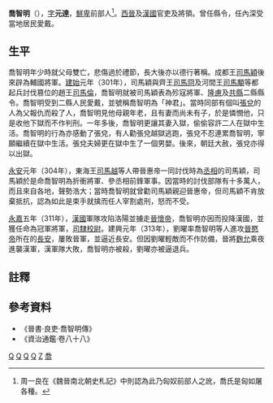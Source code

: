 '''喬智明'''（{{bd|？||313年|catIdx=Q}}），[[表字|字]]'''元達'''，[[鮮卑|鮮卑]]前部人<REF>周一良在《魏晉南北朝史札記》中則認為此乃匈奴前部人之訛，喬氏是匈如屠各種。</REF>。[[西晉|西晉]]及[[前趙|漢國]]官吏及將領。曾任縣令，任內深受當地居民愛戴。

== 生平 ==
喬智明年少時就父母雙亡，悲傷過於禮節，長大後亦以德行著稱。成都王[[司馬穎|司馬穎]]後來辟為輔國將軍。[[建始_(司马伦)|建始]]元年（301年），司馬穎與齊王[[司馬冏|司馬冏]]及河間王[[司馬顒|司馬顒]]等都起兵討伐篡位的趙王[[司馬倫|司馬倫]]，喬智明就被司馬穎表為殄寇將軍、[[隆慮|隆慮]]及[[共縣|共縣]]二縣縣令。喬智明受到二縣人民愛戴，並號稱喬智明為「神君」。當時同部有個叫[[張兌|張兌]]的人為父報仇而殺了人，喬智明見他母親年老，且有妻而尚未有子，於是憐憫他，只是收他下獄而不作判刑。一年多後，喬智明更讓其妻入獄，偷偷容許二人在獄中生活。喬智明的行為亦感動了張兌，有人勸張兌越獄逃跑，張兌不忍連累喬智明，寧願繼續在獄中生活。張兌夫婦更在獄中生了一個男嬰。後來，朝廷大赦，張兌亦得以出獄。

[[永安_(晉惠帝)|永安]]元年（304年），東海王[[司馬越|司馬越]]等人帶晉惠帝一同討伐時為[[丞相|丞相]]的司馬穎，司馬穎於是命喬智明為折衝將軍、參丞相前鋒軍事。因當時的討伐部隊有十多萬人，而且來自各地，聲勢浩大；當時喬智明就曾勸司馬穎親迎晉惠帝，但司馬穎不肯放棄抵抗，認為如此是束手就擒而任人宰割處刑，怒而不受。

[[永嘉|永嘉]]五年（311年），[[前趙|漢國]]軍隊攻陷洛陽並擄走[[晉懷帝|晉懷帝]]，喬智明亦因而投降漢國，並獲任命為冠軍將軍，[[司隸校尉|司隸校尉]]。建興元年（313年），劉曜率喬智明等人進攻[[晉愍帝|晉愍帝]]所在的[[長安|長安]]，屢敗晉軍，並逼近長安。但因劉曜輕敵而不作防備，晉將[[麴允|麴允]]乘夜進襲漢軍，漢軍隊大敗，喬智明亦被殺，劉曜亦被逼退兵。

== 註釋 ==
{{REFLIST}}

== 參考資料 ==
*《晉書·良吏·喬智明傳》
*《資治通鑑·卷八十八》

[[Category:晉朝軍事人物|Q]]
[[Category:前赵官员|Q]]
[[Category:五胡十六國人物|Q]]
[[Category:晉朝戰爭身亡者|Q]]
[[Category:喬姓|Z]]
[[Category:幼年失親者|喬]]